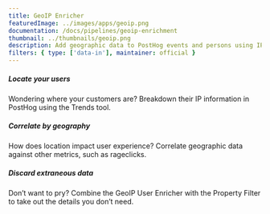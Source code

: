 ```yaml
---
title: GeoIP Enricher
featuredImage: ../images/apps/geoip.png
documentation: /docs/pipelines/geoip-enrichment
thumbnail: ../thumbnails/geoip.png
description: Add geographic data to PostHog events and persons using IP addresses
filters: { type: ['data-in'], maintainer: official }
---
```


<Section
    divider={false}
    title="Add geographic data to PostHog events and persons using IP addresses, to enhance your insights."
    size="full"
    cols={3}
>
    <div>
        <h5>Locate your users</h5>
        <p>Wondering where your customers are? Breakdown their IP information in PostHog using the Trends tool.</p>
    </div>
    <div>
        <h5>Correlate by geography</h5>
        <p>How does location impact user experience? Correlate geographic data against other metrics, such as rageclicks.</p>
    </div>
    <div>
        <h5>Discard extraneous data</h5>
        <p>Don’t want to pry? Combine the GeoIP User Enricher with the Property Filter to take out the details you don’t need.</p>
    </div>
</Section>

<TutorialsSlider topic="geoip" />

<Documentation />
